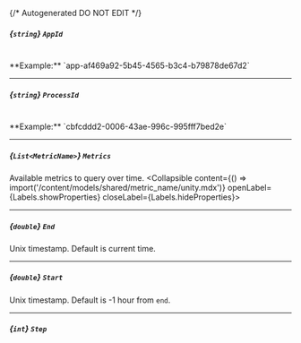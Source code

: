{/* Autogenerated DO NOT EDIT  */}

##### *{`string`}* `AppId`
<br/>
**Example:** `app-af469a92-5b45-4565-b3c4-b79878de67d2`

---
##### *{`string`}* `ProcessId`
<br/>
**Example:** `cbfcddd2-0006-43ae-996c-995fff7bed2e`

---
##### *{`List<MetricName>`}* `Metrics`
Available metrics to query over time.
<Collapsible content={() => import('/content/models/shared/metric_name/unity.mdx')} openLabel={Labels.showProperties} closeLabel={Labels.hideProperties}>
</Collapsible>

---
##### *{`double`}* `End`
Unix timestamp. Default is current time.

---
##### *{`double`}* `Start`
Unix timestamp. Default is \-1 hour from `end`.

---
##### *{`int`}* `Step`



